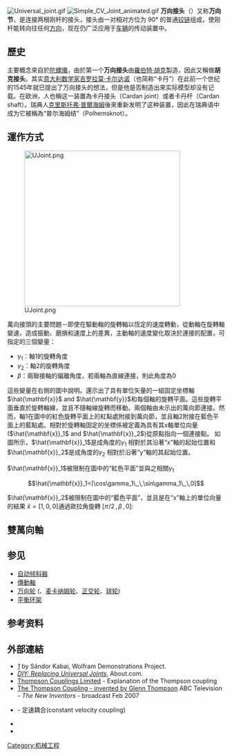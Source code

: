 {{Expand |time=2010-08-07T21:44:43+00:00}}
{{No references |time=2018-09-10}}
{{noteTA|G1=物理學}}

[[File:Universal_joint.gif|thumb]]
[[File:Simple_CV_Joint_animated.gif|thumb]]
'''万向接头'''（{{lang-en|'''universal joint'''}}）又称'''万向节'''，是连接两根刚杆的接头，接头由一对相对方位为 90° 的普通[[铰链|铰链]]组成，使刚杆能转向往任何[[方向|方向]]，现在仍广泛应用于[[车辆|车辆]]的传动装置中。

==歷史==
主要概念來自於[[平衡環架|陀螺儀]]，由於第一个'''万向接头'''由[[羅伯特·胡克|羅伯特·胡克]]製造，因此又稱做'''胡克接头'''。其实[[意大利|意大利]][[数学家|数学家]][[吉罗拉莫·卡尔达诺|吉罗拉莫·卡尔达诺]]（也简称“卡丹”）在此前一个世纪的1545年就已提出了万向接头的想法，但是他是否制造出來实际模型却没有记载。在欧洲，人也稱这一装置為卡丹接头（Cardan joint）或者卡丹杆（Cardan shaft）。瑞典人[[克里斯托弗·普爾海姆|克里斯托弗·普爾海姆]]後來重新发明了这种装置，因此在瑞典语中成为它被稱為“普尔海姆结”（Polhemsknot）。

==運作方式 ==
[[Image:UJoint.png|360px]]

萬向接頭的主要問題－即使在驅動軸的旋轉軸以恆定的速度轉動，從動軸在旋轉軸變速，造成振動、磨損和速度上的差異，主動軸的速度變化取決於連接的配置，可指定的三個變量：

* <math>\gamma_1</math>：軸1的旋轉角度
* <math>\gamma_2</math>：軸2的旋轉角度 
* <math>\beta</math>：兩聯接軸的偏離角度，若兩軸為直線連接，則此角度為0

這些變量在右側的圖中說明。還示出了具有單位矢量的一組固定坐標軸<math>\hat{\mathbf{x}}</math> and <math>\hat{\mathbf{y}}</math>和每個軸的旋轉平面。這些旋轉平面垂直於旋轉軸線，並且不隨軸線旋轉而移動。兩個軸由未示出的萬向節連接。然而，軸1在圖中的紅色旋轉平面上的紅點處附接到萬向節，並且軸2附接在藍色平面上的藍點處。相對於旋轉軸固定的坐標係被定義為具有其x軸單位向量 (<math>\hat{\mathbf{x}}_1</math> and <math>\hat{\mathbf{x}}_2</math>)從原點指向一個連接點。 如圖所示，<math>\hat{\mathbf{x}}_1</math>是成角度的<math>\gamma_1</math> 相對於其沿著“x”軸的起始位置和<math>\hat{\mathbf{x}}_2</math>是成角度的<math>\gamma_2</math> 相對於沿著“y”軸的其起始位置。

<math>\hat{\mathbf{x}}_1</math>被限制在圖中的“紅色平面”並與之相關<math>\gamma_1</math>

:<math>\hat{\mathbf{x}}_1=[\cos\gamma_1\,,\,\sin\gamma_1\,,\,0]</math>

<math>\hat{\mathbf{x}}_2</math>被限制在圖中的“藍色平面”，並且是在“x”軸上的單位向量的結果 <math>\hat{x}=[1,0,0]</math>通過歐拉角旋轉 <math>[\pi\!/2\,,\,\beta\,,\,0</math>]:

==雙萬向軸==

== 参见 ==
* [[自动倾斜器|自动倾斜器]]
* [[傳動軸|傳動軸]]
* [[万向轮|万向轮]] ({{link-en|全向轮|omni wheel}}、[[麦卡纳姆轮|麦卡纳姆轮]]、[[正交轮|正交轮]]、[[球轮|球轮]])
* [[平衡环架|平衡环架]]

== 参考资料 ==
{{Reflist}}

==外部連結==
* ''[http://demonstrations.wolfram.com/UniversalJoint/]{{Wayback|url=http://demonstrations.wolfram.com/UniversalJoint/ |date=20101120041415 }}'' by Sándor Kabai, Wolfram Demonstrations Project.
* ''[http://autorepair.about.com/cs/doityourself/a/aa102602a.htm  DIY: Replacing Universal Joints]{{Wayback|url=http://autorepair.about.com/cs/doityourself/a/aa102602a.htm |date=20080324085031 }}'', About.com.
* [http://cvcoupling.com/index.php?option=com_content&task=view&id=36&Itemid=58 Thompson Couplings Limited]{{Wayback|url=http://cvcoupling.com/index.php?option=com_content&task=view&id=36&Itemid=58 |date=20080930201634 }} - Explanation of the Thompson coupling
* [https://web.archive.org/web/20071219130621/http://www.abc.net.au/tv/newinventors/txt/s1849939.htm The Thompson Coupling - invented by Glenn Thompson] ABC Television - ''The New Inventors'' - broadcast Feb 2007
* {{US patent|7144326}} - 定速耦合(constant velocity coupling)
* {{Youtube|xgQgm3GwaFs}}
* {{Youtube|Dh5C4e4exhM}}

{{零件與附件}}

{{DEFAULTSORT:universal joint}}
[[Category:机械工程|Category:机械工程]]